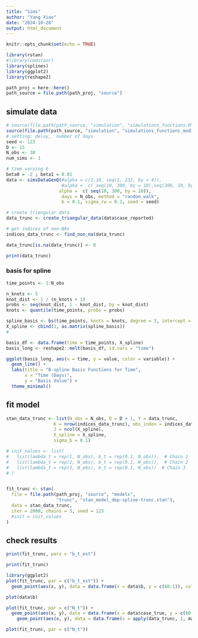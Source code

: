```yaml
---
title: "Sims"
author: "Yang Xiao"
date: "2024-10-28"
output: html_document
---
```


```r
knitr::opts_chunk$set(echo = TRUE)

library(rstan)
#library(cmdstanr)
library(splines)
library(ggplot2)
library(reshape2)
```


```r
path_proj = here::here()
path_source = file.path(path_proj, "source")
```



## simulate data

```r
# source(file.path(path_source, "simulation", "simulations_functions.R"))
source(file.path(path_source, "simulation", "simulations_functions_modifiying.R"))
# setting: delay,  number of days
seed <- 123
D <- 15
N_obs <- 30
num_sims <- 1

# time varying b
beta0 = -2 ; beta1 = 0.01
data <- simsDataGenQ(#alpha = c(1:10, seq(1, 232, by = 4)),
                     #alpha =  c( seq(10, 300, by = 10),seq(300, 10, by = -10)),
                    alpha =  c( seq(10, 300, by = 10)),
                     days = N_obs, method = "random_walk",
                     b = 0.1, sigma_rw = 0.1, seed = seed)

# create triangular data
data_trunc <- create_triangular_data(data$case_reported)

# get indices of non-NAs 
indices_data_trunc <- find_non_na(data_trunc)

data_trunc[is.na(data_trunc)] <- 0  

print(data_trunc)
```

### basis for spline
```r

time_points <- 1:N_obs

n_knots <- 5
knot_dist <- 1 / (n_knots + 1)
probs <- seq(knot_dist, 1 - knot_dist, by = knot_dist)
knots <- quantile(time_points, probs = probs)

spline_basis <- bs(time_points, knots = knots, degree = 3, intercept = TRUE)
X_spline <- cbind(1, as.matrix(spline_basis))
# 

basis_df <- data.frame(time = time_points, X_spline)
basis_long <- reshape2::melt(basis_df, id.vars = "time")

ggplot(basis_long, aes(x = time, y = value, color = variable)) +
  geom_line() +
  labs(title = "B-spline Basis Functions for Time",
       x = "Time (Days)",
       y = "Basis Value") +
  theme_minimal()
```


## fit model
```r
stan_data_trunc <- list(N_obs = N_obs, D = D + 1, Y = data_trunc,
                  K = nrow(indices_data_trunc), obs_index = indices_data_trunc,
                  J = ncol(X_spline),
                  X_spline = X_spline,
                  sigma_b = 0.1)

# init_values <- list(
#   list(lambda_t = rep(1, N_obs), b_t = rep(0.1, N_obs)),  # Chain 1
#   list(lambda_t = rep(2, N_obs), b_t = rep(0.1, N_obs)),  # Chain 2
#   list(lambda_t = rep(3, N_obs), b_t = rep(0.1, N_obs))  # Chain 3
# )


fit_trunc <- stan(
  file = file.path(path_proj, "source", "models",
                   "trunc", "stan_model_dep-spline-trunc.stan"),  
  data = stan_data_trunc, 
  iter = 2000, chains = 3, seed = 123
  #init = init_values
)
```


## check results
```r
print(fit_trunc, pars = "b_t_est")

print(fit_trunc)
```

```r
library(ggplot2)
plot(fit_trunc, par = c("b_t_est")) +
  geom_point(aes(x, y), data = data.frame(x = data$b, y = c(60:1)), color = "blue")

```

```r
plot(data$b)
```

```r
plot(fit_trunc, par = c("N_t")) +
  geom_point(aes(x, y), data = data.frame(x = data$case_true, y = c(60:1)), color = "blue")+
    geom_point(aes(x, y), data = data.frame(x = apply(data_trunc, 1, max), y = c(60:1)), color = "green")
```

```r
plot(fit_trunc, par = c("N_t"))
```

